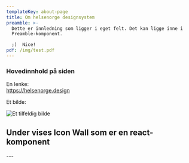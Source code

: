 ```yaml
---
templateKey: about-page
title: Om helsenorge designsystem
preamble: >-
  Dette er innledning som ligger i eget felt. Det kan ligge inne i
  Preamble-komponent.

  ;)  Nice!
pdf: /img/test.pdf
---
```

### Hovedinnhold på siden

En lenke:\
<https://helsenorge.design>

Et bilde:

![Et tilfeldig bilde](/img/bilag1.jpg "Bilde - (Dokumentasjon fra behandler)")

## Under vises Icon Wall som er en react-komponent

<IconWall />

\---
